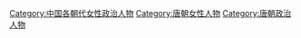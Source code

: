 [[Category:中国各朝代女性政治人物|Category:中国各朝代女性政治人物]]
[[Category:唐朝女性人物|Category:唐朝女性人物]]
[[Category:唐朝政治人物|Category:唐朝政治人物]]